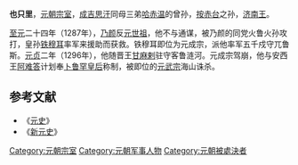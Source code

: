 '''也只里'''{{BD|？||1307年|}}，[[元朝|元朝]][[宗室|宗室]]，[[成吉思汗|成吉思汗]]同母三弟[[哈赤温|哈赤温]]的曾孙，[[按赤台|按赤台]]之孙，[[济南王|济南王]]。

[[至元_(忽必烈)|至元]]二十四年（1287年），[[乃颜|乃颜]]反[[元世祖|元世祖]]，他不与通谋，被乃颜的同党火鲁火孙攻打，皇孙[[铁穆耳|铁穆耳]]率军来援助而获救。铁穆耳即位为元成宗，派他率军五千戍守兀鲁斯。[[元贞|元贞]]二年（1296年），他随晋王[[甘麻剌|甘麻剌]]驻守客鲁涟河。元成宗驾崩，他与安西王[[阿难答|阿难答]]计划奉[[卜鲁罕|卜鲁罕]][[皇后|皇后]]称制，被即位的[[元武宗|元武宗]]海山诛杀。
==参考文献==
*《[[元史|元史]]》
*《[[新元史|新元史]]》
[[Category:元朝宗室|Category:元朝宗室]]
[[Category:元朝军事人物|Category:元朝军事人物]]
[[Category:元朝被處決者|Category:元朝被處決者]]